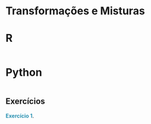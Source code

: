 # Transformações e Misturas


::: {.panel-tabset group="language"}
# R

```r

```

# Python

```python

```

:::


## Exercícios


<span style="color:#2C92B2;">**Exercício 1**</span>. 